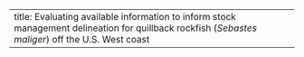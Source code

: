 ---
title: Evaluating available information to inform stock management delineation for quillback rockfish (_Sebastes maliger_) off the U.S. West coast
---